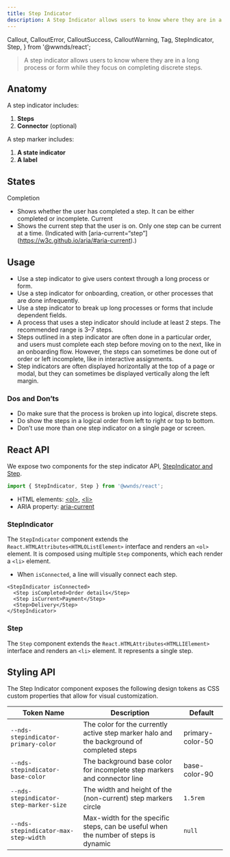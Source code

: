 ```yaml
---
title: Step Indicator
description: A Step Indicator allows users to know where they are in a long process or form while they focus on completing discrete steps.
---
```


  Callout,
  CalloutError,
  CalloutSuccess,
  CalloutWarning,
  Tag,
  StepIndicator,
  Step,
} from '@wwnds/react';

> A step indicator allows users to know where they are in a long process or form while they focus on completing discrete steps.

## Anatomy

A step indicator includes:
1. **Steps**
1. **Connector** (optional)

A step marker includes:
1. **A state indicator**
1. **A label**

## States
Completion
- Shows whether the user has completed a step. It can be either completed or incomplete.
Current
- Shows the current step that the user is on. Only one step can be current at a time. (Indicated with [aria-current=“step”] (https://w3c.github.io/aria/#aria-current).)

## Usage
- Use a step indicator to give users context through a long process or form.
- Use a step indicator for onboarding, creation, or other processes that are done infrequently.
- Use a step indicator to break up long processes or forms that include dependent fields.
- A process that uses a step indicator should include at least 2 steps. The recommended range is 3–7 steps.
- Steps outlined in a step indicator are often done in a particular order, and users must complete each step before moving on to the next, like in an onboarding flow. However, the steps can sometimes be done out of order or left incomplete, like in interactive assignments.
- Step indicators are often displayed horizontally at the top of a page or modal, but they can sometimes be displayed vertically along the left margin.

### Dos and Don’ts
- Do make sure that the process is broken up into logical, discrete steps. 
- Do show the steps in a logical order from left to right or top to bottom.
- Don’t use more than one step indicator on a single page or screen. 

## React API

We expose two components for the step indicator API, [StepIndicator and Step](https://github.com/wwnorton/design-system/tree/main/packages/react/src/components/StepIndicator).

```js
import { StepIndicator, Step } from '@wwnds/react';
```

<Callout title="Related concepts" border="left">

- HTML elements: [&lt;ol&gt;](https://developer.mozilla.org/en-US/docs/Web/HTML/Element/ol), [&lt;li&gt;](https://developer.mozilla.org/en-US/docs/Web/HTML/Element/li)
- ARIA property: [aria-current](https://www.w3.org/TR/wai-aria/#aria-current)

</Callout>

### StepIndicator

The `StepIndicator` component extends the `React.HTMLAttributes<HTMLOListElement>` interface and renders an `<ol>` element. It is composed using multiple `Step` components, which each render a `<li>` element.

- When `isConnected`, a line will visually connect each step.

```tsx live
<StepIndicator isConnected>
  <Step isCompleted>Order details</Step>
  <Step isCurrent>Payment</Step>
  <Step>Delivery</Step>
</StepIndicator>
```

<PropsTable from={StepIndicator} />

### Step

The `Step` component extends the `React.HTMLAttributes<HTMLLIElement>` interface and renders an `<li>` element. It represents a single step.

<PropsTable from={Step} />

## Styling API

The Step Indicator component exposes the following design tokens as CSS custom properties that allow for visual customization.

| Token Name                             | Description                                                                               | Default                                 |
| -------------------------------------- | ----------------------------------------------------------------------------------------- | --------------------------------------- |
| `--nds-stepindicator-primary-color`    | The color for the currently active step marker halo and the background of completed steps | <ColorChip>primary-color-50</ColorChip> |
| `--nds-stepindicator-base-color`       | The background base color for incomplete step markers and connector line                  | <ColorChip>base-color-90</ColorChip>    |
| `--nds-stepindicator-step-marker-size` | The width and height of the (non-current) step markers circle                             | `1.5rem`                                |
| `--nds-stepindicator-max-step-width`   | Max-width for the specific steps, can be useful when the number of steps is dynamic       | `null`                                  |
